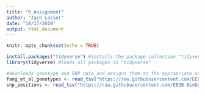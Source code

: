 ---
title: "R_Assignment"
author: "Zach Lozier"
date: "10/17/2019"
output: html_document
---

```{r setup, include=FALSE}
knitr::opts_chunk$set(echo = TRUE)
```

```{r}
install.packages("tidyverse") #installs the package collection "tidyverse"
library(tidyverse) #loads all packages in "tidyverse"

#downloads genotype and SNP data and assigns them to the appropriate variables
fang_et_al_genotypes <- read_tsv("https://raw.githubusercontent.com/EEOB-BioData/BCB546X-Fall2019/master/assignments/UNIX_Assignment/fang_et_al_genotypes.txt")
snp_positions <- read_tsv("https://raw.githubusercontent.com/EEOB-BioData/BCB546X-Fall2019/master/assignments/UNIX_Assignment/snp_position.txt")
```